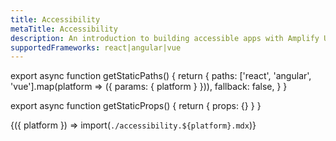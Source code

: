 ```yaml
---
title: Accessibility
metaTitle: Accessibility
description: An introduction to building accessible apps with Amplify UI.
supportedFrameworks: react|angular|vue
---
```


export async function getStaticPaths() {
  return {
    paths: ['react', 'angular', 'vue'].map(platform => ({ params: { platform } })),
    fallback: false,
  }
}

export async function getStaticProps() {
  return { props: {} }
}

<Fragment>{({ platform }) => import(`./accessibility.${platform}.mdx`)}</Fragment>
